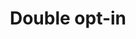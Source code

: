 ---
title: Double opt-in
description: "Welcome the Kit Developer Documentation. Learn how to build on the email-first operating system for creators who mean business."
---